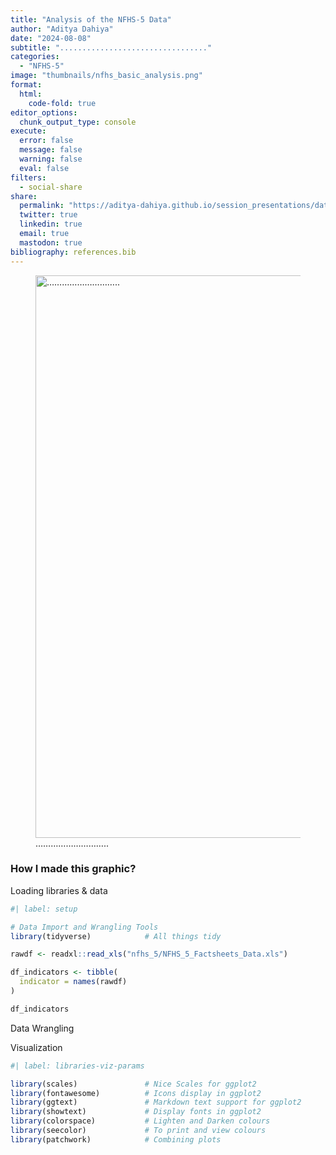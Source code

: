 ```yaml
---
title: "Analysis of the NFHS-5 Data"
author: "Aditya Dahiya"
date: "2024-08-08"
subtitle: "................................."
categories:
  - "NFHS-5"
image: "thumbnails/nfhs_basic_analysis.png"
format:
  html:
    code-fold: true
editor_options: 
  chunk_output_type: console
execute: 
  error: false
  message: false
  warning: false
  eval: false
filters:
  - social-share
share:
  permalink: "https://aditya-dahiya.github.io/session_presentations/data_vizs.html"
  twitter: true
  linkedin: true
  email: true
  mastodon: true
bibliography: references.bib
---
```


![.............................](nfhs_basic_analysis.png){#fig-1 width="900"}

### **How I made this graphic?**

Loading libraries & data

```r
#| label: setup

# Data Import and Wrangling Tools
library(tidyverse)            # All things tidy

rawdf <- readxl::read_xls("nfhs_5/NFHS_5_Factsheets_Data.xls")

df_indicators <- tibble(
  indicator = names(rawdf)
)

df_indicators
```

Data Wrangling

Visualization

```r
#| label: libraries-viz-params

library(scales)               # Nice Scales for ggplot2
library(fontawesome)          # Icons display in ggplot2
library(ggtext)               # Markdown text support for ggplot2
library(showtext)             # Display fonts in ggplot2
library(colorspace)           # Lighten and Darken colours
library(seecolor)             # To print and view colours
library(patchwork)            # Combining plots
```

